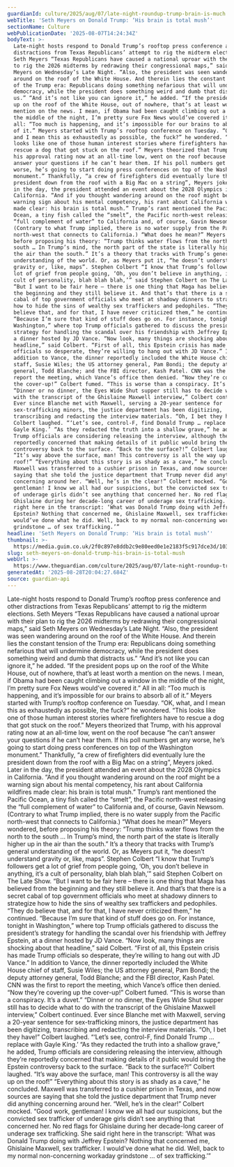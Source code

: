 ```yaml
---
guardianId: culture/2025/aug/07/late-night-roundup-trump-brain-is-much
webTitle: 'Seth Meyers on Donald Trump: ‘His brain is total mush’'
sectionName: Culture
webPublicationDate: '2025-08-07T14:24:34Z'
bodyText: >-
  Late-night hosts respond to Donald Trump’s rooftop press conference and other
  distractions from Texas Republicans’ attempt to rig the midterm elections.
  Seth Meyers “Texas Republicans have caused a national uproar with their plan
  to rig the 2026 midterms by redrawing their congressional maps,” said Seth
  Meyers on Wednesday’s Late Night. “Also, the president was seen wandering
  around on the roof of the White House. And therein lies the constant tension
  of the Trump era: Republicans doing something nefarious that will undermine
  democracy, while the president does something weird and dumb that distracts
  us.” “And it’s not like you can ignore it,” he added. “If the president pops
  up on the roof of the White House, out of nowhere, that’s at least worth a
  mention on the news. I mean, if Obama had been caught climbing out a window in
  the middle of the night, I’m pretty sure Fox News would’ve covered it.” All in
  all: “Too much is happening, and it’s impossible for our brains to absorb all
  of it.” Meyers started with Trump’s rooftop conference on Tuesday. “OK, what,
  and I mean this as exhaustedly as possible, the fuck?” he wondered. “This
  looks like one of those human interest stories where firefighters have to
  rescue a dog that got stuck on the roof.” Meyers theorized that Trump, with
  his approval rating now at an all-time low, went on the roof because “he can’t
  answer your questions if he can’t hear them. If his poll numbers get any
  worse, he’s going to start doing press conferences on top of the Washington
  monument.” Thankfully, “a crew of firefighters did eventually lure the
  president down from the roof with a Big Mac on a string”, Meyers joked. Later
  in the day, the president attended an event about the 2028 Olympics in
  California. “And if you thought wandering around on the roof might be a
  warning sign about his mental competency, his rant about California wildfires
  made clear: his brain is total mush.” Trump’s rant mentioned the Pacific
  Ocean, a tiny fish called the “smelt”, the Pacific north-west releasing the
  “full complement of water” to California and, of course, Gavin Newsom.
  (Contrary to what Trump implied, there is no water supply from the Pacific
  north-west that connects to California.) “What does he mean?” Meyers wondered,
  before proposing his theory: “Trump thinks water flows from the north to the
  south … In Trump’s mind, the north part of the state is literally higher up in
  the air than the south.” It’s a theory that tracks with Trump’s general
  understanding of the world. Or, as Meyers put it, “he doesn’t understand
  gravity or, like, maps”. Stephen Colbert “I know that Trump’s followers get a
  lot of grief from people going, ‘Oh, you don’t believe in anything, it’s a
  cult of personality, blah blah blah,’” said Stephen Colbert on The Late Show.
  “But I want to be fair here – there is one thing that Maga has believed from
  the beginning and they still believe it. And that’s that there is a secret
  cabal of top government officials who meet at shadowy dinners to strategize
  how to hide the sins of wealthy sex traffickers and pedophiles. “They do
  believe that, and for that, I have never criticized them,” he continued.
  “Because I’m sure that kind of stuff does go on. For instance, tonight in
  Washington,” where top Trump officials gathered to discuss the president’s
  strategy for handling the scandal over his friendship with Jeffrey Epstein, at
  a dinner hosted by JD Vance. “Now look, many things are shocking about that
  headline,” said Colbert. “First of all, this Epstein crisis has made Trump
  officials so desperate, they’re willing to hang out with JD Vance.” In
  addition to Vance, the dinner reportedly included the White House chief of
  staff, Susie Wiles; the US attorney general, Pam Bondi; the deputy attorney
  general, Todd Blanche; and the FBI director, Kash Patel. CNN was the first to
  report the meeting, which Vance’s office then denied. “Now they’re covering up
  the cover-up!” Colbert fumed. “This is worse than a conspiracy. It’s a duvet.”
  “Dinner or no dinner, the Eyes Wide Shut supper still has to decide what to do
  with the transcript of the Ghislaine Maxwell interview,” Colbert continued.
  Ever since Blanche met with Maxwell, serving a 20-year sentence for
  sex-trafficking minors, the justice department has been digitizing,
  transcribing and redacting the interview materials. “Oh, I bet they have!”
  Colbert laughed. “‘Let’s see, control-F, find Donald Trump … replace with
  Gayle King.’ “As they redacted the truth into a shallow grave,” he added,
  Trump officials are considering releasing the interview, although they’re
  reportedly concerned that making details of it public would bring the Epstein
  controversy back to the surface. “Back to the surface?!” Colbert laughed.
  “It’s way above the surface, man! This controversy is all the way up on the
  roof!” “Everything about this story is as shady as a cave,” he concluded.
  Maxwell was transferred to a cushier prison in Texas, and now sources are
  saying that she told the justice department that Trump never did anything
  concerning around her. “Well, he’s in the clear!” Colbert mocked. “Good work,
  gentleman! I know we all had our suspicions, but the convicted sex trafficker
  of underage girls didn’t see anything that concerned her. No red flags for
  Ghislaine during her decade-long career of underage sex trafficking. She said
  right here in the transcript: ‘What was Donald Trump doing with Jeffrey
  Epstein? Nothing that concerned me, Ghislaine Maxwell, sex trafficker. I
  would’ve done what he did. Well, back to my normal non-concerning workaday
  grindstone … of sex trafficking.’”
headline: 'Seth Meyers on Donald Trump: ‘His brain is total mush’'
thumbnail: >-
  https://media.guim.co.uk/2f0c897e8ddb2c9e80eed0e1e2183f5c917dce3d/1039_138_1857_1485/500.jpg
slug: seth-meyers-on-donald-trump-his-brain-is-total-mush
webUrl: >-
  https://www.theguardian.com/culture/2025/aug/07/late-night-roundup-trump-brain-is-much
generatedAt: '2025-08-28T20:04:27.684Z'
source: guardian-api
---
```

Late-night hosts respond to Donald Trump’s rooftop press conference and other distractions from Texas Republicans’ attempt to rig the midterm elections. Seth Meyers “Texas Republicans have caused a national uproar with their plan to rig the 2026 midterms by redrawing their congressional maps,” said Seth Meyers on Wednesday’s Late Night. “Also, the president was seen wandering around on the roof of the White House. And therein lies the constant tension of the Trump era: Republicans doing something nefarious that will undermine democracy, while the president does something weird and dumb that distracts us.” “And it’s not like you can ignore it,” he added. “If the president pops up on the roof of the White House, out of nowhere, that’s at least worth a mention on the news. I mean, if Obama had been caught climbing out a window in the middle of the night, I’m pretty sure Fox News would’ve covered it.” All in all: “Too much is happening, and it’s impossible for our brains to absorb all of it.” Meyers started with Trump’s rooftop conference on Tuesday. “OK, what, and I mean this as exhaustedly as possible, the fuck?” he wondered. “This looks like one of those human interest stories where firefighters have to rescue a dog that got stuck on the roof.” Meyers theorized that Trump, with his approval rating now at an all-time low, went on the roof because “he can’t answer your questions if he can’t hear them. If his poll numbers get any worse, he’s going to start doing press conferences on top of the Washington monument.” Thankfully, “a crew of firefighters did eventually lure the president down from the roof with a Big Mac on a string”, Meyers joked. Later in the day, the president attended an event about the 2028 Olympics in California. “And if you thought wandering around on the roof might be a warning sign about his mental competency, his rant about California wildfires made clear: his brain is total mush.” Trump’s rant mentioned the Pacific Ocean, a tiny fish called the “smelt”, the Pacific north-west releasing the “full complement of water” to California and, of course, Gavin Newsom. (Contrary to what Trump implied, there is no water supply from the Pacific north-west that connects to California.) “What does he mean?” Meyers wondered, before proposing his theory: “Trump thinks water flows from the north to the south … In Trump’s mind, the north part of the state is literally higher up in the air than the south.” It’s a theory that tracks with Trump’s general understanding of the world. Or, as Meyers put it, “he doesn’t understand gravity or, like, maps”. Stephen Colbert “I know that Trump’s followers get a lot of grief from people going, ‘Oh, you don’t believe in anything, it’s a cult of personality, blah blah blah,’” said Stephen Colbert on The Late Show. “But I want to be fair here – there is one thing that Maga has believed from the beginning and they still believe it. And that’s that there is a secret cabal of top government officials who meet at shadowy dinners to strategize how to hide the sins of wealthy sex traffickers and pedophiles. “They do believe that, and for that, I have never criticized them,” he continued. “Because I’m sure that kind of stuff does go on. For instance, tonight in Washington,” where top Trump officials gathered to discuss the president’s strategy for handling the scandal over his friendship with Jeffrey Epstein, at a dinner hosted by JD Vance. “Now look, many things are shocking about that headline,” said Colbert. “First of all, this Epstein crisis has made Trump officials so desperate, they’re willing to hang out with JD Vance.” In addition to Vance, the dinner reportedly included the White House chief of staff, Susie Wiles; the US attorney general, Pam Bondi; the deputy attorney general, Todd Blanche; and the FBI director, Kash Patel. CNN was the first to report the meeting, which Vance’s office then denied. “Now they’re covering up the cover-up!” Colbert fumed. “This is worse than a conspiracy. It’s a duvet.” “Dinner or no dinner, the Eyes Wide Shut supper still has to decide what to do with the transcript of the Ghislaine Maxwell interview,” Colbert continued. Ever since Blanche met with Maxwell, serving a 20-year sentence for sex-trafficking minors, the justice department has been digitizing, transcribing and redacting the interview materials. “Oh, I bet they have!” Colbert laughed. “‘Let’s see, control-F, find Donald Trump … replace with Gayle King.’ “As they redacted the truth into a shallow grave,” he added, Trump officials are considering releasing the interview, although they’re reportedly concerned that making details of it public would bring the Epstein controversy back to the surface. “Back to the surface?!” Colbert laughed. “It’s way above the surface, man! This controversy is all the way up on the roof!” “Everything about this story is as shady as a cave,” he concluded. Maxwell was transferred to a cushier prison in Texas, and now sources are saying that she told the justice department that Trump never did anything concerning around her. “Well, he’s in the clear!” Colbert mocked. “Good work, gentleman! I know we all had our suspicions, but the convicted sex trafficker of underage girls didn’t see anything that concerned her. No red flags for Ghislaine during her decade-long career of underage sex trafficking. She said right here in the transcript: ‘What was Donald Trump doing with Jeffrey Epstein? Nothing that concerned me, Ghislaine Maxwell, sex trafficker. I would’ve done what he did. Well, back to my normal non-concerning workaday grindstone … of sex trafficking.’”
